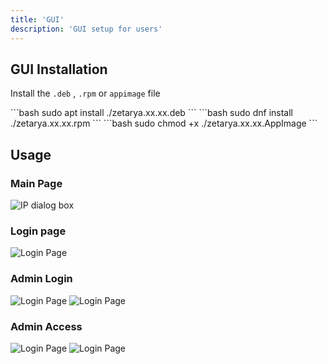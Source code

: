 ```yaml
---
title: 'GUI'
description: 'GUI setup for users'
---
```


## GUI Installation

Install the `.deb` , `.rpm` or `appimage` file

<Tabs>
    <Tab title="For Ubuntu/Debian">
        ```bash
        sudo apt install ./zetarya.xx.xx.deb
        ```
    </Tab>
    <Tab title="For RHEL/CentOS">
        ```bash
        sudo dnf install ./zetarya.xx.xx.rpm
        ```
    </Tab>
    <Tab title="Linux">
        ```bash
        sudo chmod +x ./zetarya.xx.xx.AppImage
        ```
    </Tab>
</Tabs>

## Usage

### Main Page

<Frame caption="Provide an IP address of the machine from which user can send data which we have setup earliar in servers section">
    <img className="block"
         src="/images/ipdialogbox.png"
         alt="IP dialog box"
         />
</Frame>

### Login page

<Frame caption="Login page for all users in you are admin then login using username: admin and password: admin. Later you can change password">
    <img className="block"
         src="/images/loginpage.png"
         alt="Login Page"
    />
</Frame>

### Admin Login

<Frame caption="Admin section is only visible to admin and not to users">
    <img className="block dark:hidden"
         src="/images/homepage-light.png"
         alt="Login Page"
    />
    <img className="hidden dark:block"
         src="/images/homepage-dark.png"
         alt="Login Page"
    />
</Frame>

### Admin Access

<Frame caption="Admin can create more users">
    <img className="block dark:hidden"
         src="/images/admin-light.png"
         alt="Login Page"
    />
    <img className="hidden dark:block"
         src="/images/admin-dark.png"
         alt="Login Page"
    />
</Frame>

